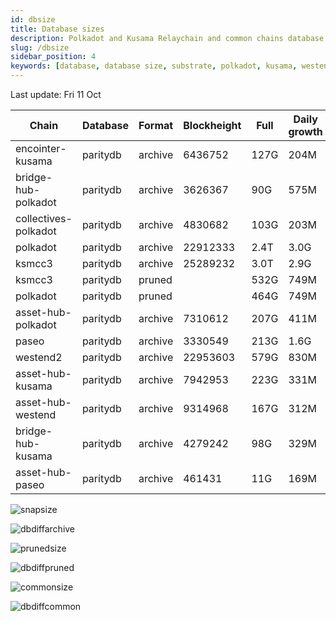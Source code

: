 ```yaml
---
id: dbsize
title: Database sizes
description: Polkadot and Kusama Relaychain and common chains database sizes
slug: /dbsize
sidebar_position: 4
keywords: [database, database size, substrate, polkadot, kusama, westend]
---
```



Last update: Fri 11 Oct

| Chain    | Database   | Format | Blockheight | Full         | Daily growth |
| ------------------------| ----------- | -------- | ------- | ---------- | ----- | 
| encointer-kusama | paritydb | archive | 6436752 | 127G | 204M |
| bridge-hub-polkadot | paritydb | archive | 3626367 | 90G | 575M |
| collectives-polkadot | paritydb | archive | 4830682 | 103G | 203M |
| polkadot | paritydb | archive | 22912333 | 2.4T | 3.0G |
| ksmcc3 | paritydb | archive | 25289232 | 3.0T | 2.9G |
| ksmcc3 | paritydb | pruned |  | 532G | 749M |
| polkadot | paritydb | pruned |  | 464G | 749M |
| asset-hub-polkadot | paritydb | archive | 7310612 | 207G | 411M |
| paseo | paritydb | archive | 3330549 | 213G | 1.6G |
| westend2 | paritydb | archive | 22953603 | 579G | 830M |
| asset-hub-kusama | paritydb | archive | 7942953 | 223G | 331M |
| asset-hub-westend | paritydb | archive | 9314968 | 167G | 312M |
| bridge-hub-kusama | paritydb | archive | 4279242 | 98G | 329M |
| asset-hub-paseo | paritydb | archive | 461431 | 11G | 169M |

![snapsize](/img/archivesize.png)

![dbdiffarchive](/img/dbdiffrelay.png)

![prunedsize](/img/prunedsize.png)

![dbdiffpruned](/img/dbdiffpruned.png)

![commonsize](/img/commonsize.png)

![dbdiffcommon](/img/dbdiffcommon.png)

